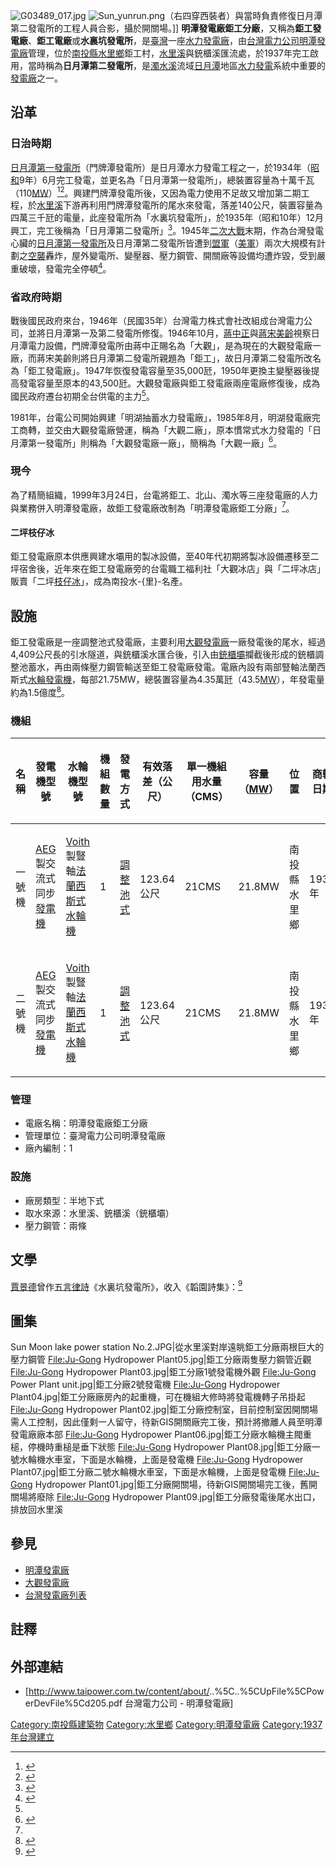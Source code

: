 {{noteTA
|1=zh-hans:钜;zh-hant:鉅;
}}
{{Infobox power station 
| name               = 明潭發電廠鉅工分廠<br>（鉅工發電廠）
| official_name      = 台灣電力公司明潭發電廠鉅工分廠
| image              = Ju-Gong Power Plant.jpg|
| image_size         = 300px
| image_caption      = 明潭發電廠鉅工分廠廠房外觀
| image_alt          = 
| location_map       = Taiwan
| location_map_width = 
| location_map_text  = 
| lat_d     = 23
| lat_m     = 49
| lat_s     = 09
| lat_NS    = N
| long_d    = 120
| long_m    = 51
| long_s    = 27
| long_EW   = E
| coordinates_type   = type:landmark
| coordinates_display= inline,title
| coordinates_ref    = 
| country            = {{ROC-TW}}
| location           = [[南投縣|南投縣]][[水里鄉|水里鄉]]鉅工村
| status             = O
| construction_began = 1935年 昭和10年
| commissioned       = 1937年 昭和12年
| licence_expires    = 
| decommissioned     = 
| cost               = 598萬日圓 <ref>{{cite book|title=日月潭及其周圍發電廠群之成長回憶|author=林寬培|publisher=台電月刊606期|date=2013年6月號}}</ref>
| owner              = [[台灣電力公司|台灣電力公司]]
| operator           = [[台灣電力公司|台灣電力公司]]
| developer          = [[台灣電力株式會社|台灣電力株式會社]]
| constructor        = [[台灣電力株式會社|台灣電力株式會社]]
| generate_electricity_type       = [[調整池式水力發電|調整池式水力發電]]
| water_intake_from               = 大觀發電廠大觀一廠尾水
| hydroelectricity_generator_type = {{DEU}}[[AEG|AEG]]製交流式同步[[發電機|發電機]]兩部<ref name="2008台灣電力歷史建築參訪──水裡坑水力發電所之現場印象">{{cite web|language=zh-tw|url=http://pylin.kaishao.idv.tw/?p=1029|title=2008台灣電力歷史建築參訪──水裡坑水力發電所之現場印象|author=林炳炎|publisher=|date=2009年2月2日|accessdate=2013-12-25|archive-date=2019-01-23|archive-url=https://web.archive.org/web/20190123113832/https://pylin.kaishao.idv.tw/?p=1029|dead-url=no}}</ref>
| water_turbine_manu_other        = {{DEU}}[[Voith|Voith]]製豎軸[[法蘭西斯式水輪機|法蘭西斯式水輪機]]兩部<ref name="2008台灣電力歷史建築參訪──水裡坑水力發電所之現場印象"/>
| factory_building_type           = 半地下式
| water_penstock                  = 兩條
| water_hard                      = 有效落差140公尺
| water_consumption               = 單部：21 CMS<br>兩部：42CMS
| ps_electrical_capacity          = 43.5MW
| ps_annual_generation            = 每年約1.5億度 <ref name="明潭發電廠簡介"/>
}}
[[File:G03489_017.jpg|thumb]]
[[File:Sun_yunrun.png|thumb]]（右四穿西裝者）與當時負責修復日月潭第二發電所的工程人員合影，攝於開關場。]]
'''明潭發電廠鉅工分廠'''，又稱為'''鉅工發電廠'''、'''鉅工電廠'''或'''水裏坑發電所'''，是[[臺灣|臺灣]]一座[[水力發電廠|水力發電廠]]，由[[台灣電力公司|台灣電力公司]][[明潭發電廠|明潭發電廠]]管理，位於[[南投縣|南投縣]][[水里鄉|水里鄉]]鉅工村，[[水里溪|水里溪]]與銃櫃溪匯流處，於1937年完工啟用，當時稱為'''日月潭第二發電所'''，是[[濁水溪|濁水溪]]流域[[日月潭|日月潭]]地區[[水力發電|水力發電]]系統中重要的[[發電廠|發電廠]]之一。

== 沿革 ==
{{main|日月潭水力電氣工事|大觀發電廠}}
=== 日治時期 ===
[[日月潭第一發電所|日月潭第一發電所]]（門牌潭發電所）是日月潭水力發電工程之一，於1934年（[[昭和|昭和]]9年）6月完工發電，並更名為「日月潭第一發電所」，總裝置容量為十萬千瓦（110[[MW|MW]]）<ref name="taipower">{{cite web|language=zh-tw|url=http://www.taipower.com.tw/content/about/..%5C..%5CUpFile%5CPowerDevFile%5Cd204.pdf|title=大觀發電廠簡介|author=|publisher=台灣電力公司|date=|accessdate=2013-06-18|deadurl=yes|archiveurl=https://web.archive.org/web/20140203051452/http://www.taipower.com.tw/UpFile/PowerDevFile/d204.pdf|archivedate=2014年2月3日|df=}}</ref><ref>{{cite web|language=zh-tw|url=http://memory.ncl.edu.tw/tm_cgi/hypage.cgi?HYPAGE=image_photo_detail.hpg&project_id=twpt&dtd_id=10&xml_id=0000364430&subject_name=%E6%97%A5%E6%B2%BB%E6%99%82%E6%9C%9F%E8%87%BA%E7%81%A3%E5%9C%96%E5%83%8F%E5%AF%AB%E7%9C%9F|title=日月潭電力工程門牌潭發電所|author=|publisher=國家圖書館|date=|accessdate=2013-06-19|archive-date=2019-06-09|archive-url=https://web.archive.org/web/20190609091828/http://memory.ncl.edu.tw/tm_cgi/hypage.cgi?HYPAGE=image_photo_detail.hpg&project_id=twpt&dtd_id=10&xml_id=0000364430&subject_name=%E6%97%A5%E6%B2%BB%E6%99%82%E6%9C%9F%E8%87%BA%E7%81%A3%E5%9C%96%E5%83%8F%E5%AF%AB%E7%9C%9F|dead-url=no}}</ref>。興建門牌潭發電所後，又因為電力使用不足故又增加第二期工程，於[[水里溪|水里溪]]下游再利用門牌潭發電所的尾水來發電，落差140公尺，裝置容量為四萬三千瓩的電量，此座發電所為「水裏坑發電所」，於1935年（昭和10年）12月興工，完工後稱為「日月潭第二發電所」<ref>{{cite web|language=zh-tw|url=http://www.sunmoonlake.gov.tw/AboutSunmoonLake/History01/History0103.htm|title=認識日月潭 > 歷史軌跡 > 水庫興建|author=|publisher=交通部觀光局 日月潭國家風景區管理處|date=|accessdate=2013-12-25|deadurl=yes|archiveurl=https://web.archive.org/web/20131227060438/http://www.sunmoonlake.gov.tw/AboutSunmoonLake/History01/History0103.htm|archivedate=2013-12-27}}</ref>。1945年[[二次大戰|二次大戰]]末期，作為台灣發電心臟的[[日月潭第一發電所|日月潭第一發電所]]及日月潭第二發電所皆遭到[[盟軍|盟軍]]（[[美軍|美軍]]）兩次大規模有計劃之[[空襲|空襲]]轟炸，屋外變電所、變壓器、壓力鋼管、開關廠等設備均遭炸毀，受到嚴重破壞，發電完全停頓<ref name="殘破電力設施之接管修復">{{cite web|language=zh-tw|url=http://taipower.pcc.gov.tw/files/15-1002-260,c91-1.php|title=殘破電力設施之接管修復|author=|publisher=行政院公共工程委員會|date=|accessdate=2013-12-25|deadurl=yes|archiveurl=https://web.archive.org/web/20131226222319/http://taipower.pcc.gov.tw/files/15-1002-260,c91-1.php|archivedate=2013-12-26}}</ref>。

=== 省政府時期 ===
戰後國民政府來台，1946年（民國35年）台灣電力株式會社改組成台灣電力公司，並將日月潭第一及第二發電所修復。1946年10月，[[蔣中正|蔣中正]]與[[蔣宋美齡|蔣宋美齡]]視察日月潭電力設備，門牌潭發電所由蔣中正賜名為「大觀」，是為現在的大觀發電廠一廠，而蔣宋美齡則將日月潭第二發電所親題為「鉅工」，故日月潭第二發電所改名為「鉅工發電廠」。1947年恢復發電容量至35,000瓩，1950年更換主變壓器後提高發電容量至原本的43,500瓩。大觀發電廠與鉅工發電廠兩座電廠修復後，成為國民政府遷台初期全台供電的主力<ref name="殘破電力設施之接管修復"/>。

1981年，台電公司開始興建「明湖抽蓄水力發電廠」，1985年8月，明湖發電廠完工商轉，並交由大觀發電廠營運，稱為「大觀二廠」，原本慣常式水力發電的「日月潭第一發電所」則稱為「大觀發電廠一廠」，簡稱為「大觀一廠」<ref>{{cite web|language=zh-tw|url=http://www.sunmoonlake.gov.tw/AboutSunmoonLake/History01/History0107.htm|title=日月潭大事記|author=|publisher=交通部觀光局 日月潭國家風景區管理處|date=|accessdate=2013-06-18|deadurl=yes|archiveurl=https://web.archive.org/web/20130703114151/http://www.sunmoonlake.gov.tw/AboutSunmoonLake/History01/History0107.htm|archivedate=2013-07-03}}</ref>。

=== 現今 ===
為了精簡組織，1999年3月24日，台電將鉅工、北山、濁水等三座發電廠的人力與業務併入明潭發電廠，故鉅工發電廠改制為「明潭發電廠鉅工分廠」<ref name="明潭發電廠簡介"/>。
==== 二坪枝仔冰 ====
鉅工發電廠原本供應興建水壩用的製冰設備，至40年代初期將製冰設備遷移至二坪宿舍後，近年來在鉅工發電廠旁的台電職工福利社「大觀冰店」與「二坪冰店」販賣「二坪[[枝仔冰|枝仔冰]]」，成為南投水-{里}-名產。

== 設施 ==
鉅工發電廠是一座調整池式發電廠，主要利用[[大觀發電廠|大觀發電廠]]一廠發電後的尾水，經過4,409公尺長的引水隧道，與銃櫃溪水匯合後，引入由[[銃櫃壩|銃櫃壩]]攔截後形成的銃櫃調整池蓄水，再由兩條壓力鋼管輸送至鉅工發電廠發電。電廠內設有兩部豎軸法蘭西斯式[[水輪發電機|水輪發電機]]，每部21.75MW，總裝置容量為4.35萬瓩（43.5[[MW|MW]]），年發電量約為1.5億度<ref name="明潭發電廠簡介">{{cite web|language=zh-tw|url=http://www.taipower.com.tw/content/about/..%5C..%5CUpFile%5CPowerDevFile%5Cd205.pdf|title=明潭發電廠簡介|author=|publisher=台灣電力公司|date=|accessdate=2013-12-25|archive-date=2013-12-26|archive-url=https://web.archive.org/web/20131226034600/http://www.taipower.com.tw/content/about/..%5C..%5CUpFile%5CPowerDevFile%5Cd205.pdf|dead-url=no}}</ref>。

=== 機組 ===
{| class="wikitable " 
! 名稱 !!  發電機型號 !! 水輪機型號 !! 機組數量 !! 發電方式 !! 有效落差（公尺） !! 單一機組用水量（CMS） !! 容量（[[MW|MW]]）!! 位置 !! 商轉日期 !! 狀態 
|- 
| 一號機 || {{DEU}}[[AEG|AEG]]製交流式同步[[發電機|發電機]] || {{DEU}}[[Voith|Voith]]製豎軸[[法蘭西斯式水輪機|法蘭西斯式水輪機]] || 1 || [[調整池式水力發電|調整池式]] || 123.64公尺 || 21CMS || 21.8MW || 南投縣水里鄉 || 1937年 || 商轉中
|- 
| 二號機 || {{DEU}}[[AEG|AEG]]製交流式同步[[發電機|發電機]] || {{DEU}}[[Voith|Voith]]製豎軸[[法蘭西斯式水輪機|法蘭西斯式水輪機]] || 1 || [[調整池式水力發電|調整池式]] || 123.64公尺 || 21CMS || 21.8MW || 南投縣水里鄉 || 1937年 || 商轉中
|}

=== 管理 ===
* 電廠名稱：明潭發電廠鉅工分廠
* 管理單位：臺灣電力公司明潭發電廠
* 廠內編制：1
=== 設施 ===
* 廠房類型：半地下式
* 取水來源：水里溪、銃櫃溪（銃櫃壩）
* 壓力鋼管：兩條

== 文學 ==
[[賈景德|賈景德]]曾作[[五言律詩|五言律詩]]《水裏坑發電所》，收入《韜園詩集》：<ref>{{cite book|author=賈景德 |coauthors=|title=韜園詩集 |year=1974 |publisher=文海 |location= 台北縣永和鎮|isbn= }}</ref>
{{quote|width=170px|軋軋機輪轉，高樓水裏坑。流泉千丈落，電力萬方明。水力程功大，民生利用精。倭人遺惠在，作始費經營。}}

== 圖集 ==
<gallery>
Sun Moon lake power station No.2.JPG|從水里溪對岸遠眺鉅工分廠兩根巨大的壓力鋼管
File:Ju-Gong Hydropower Plant05.jpg|鉅工分廠兩隻壓力鋼管近觀
File:Ju-Gong Hydropower Plant03.jpg|鉅工分廠1號發電機外觀
File:Ju-Gong Power Plant unit.jpg|鉅工分廠2號發電機
File:Ju-Gong Hydropower Plant04.jpg|鉅工分廠廠房內的起重機，可在機組大修時將發電機轉子吊掛起
File:Ju-Gong Hydropower Plant02.jpg|鉅工分廠控制室，目前控制室因開關場需人工控制，因此僅剩一人留守，待新GIS開關廠完工後，預計將撤離人員至明潭發電廠廠本部
File:Ju-Gong Hydropower Plant06.jpg|鉅工分廠水輪機主閥重槌，停機時重槌是垂下狀態
File:Ju-Gong Hydropower Plant08.jpg|鉅工分廠一號水輪機水車室，下面是水輪機，上面是發電機
File:Ju-Gong Hydropower Plant07.jpg|鉅工分廠二號水輪機水車室，下面是水輪機，上面是發電機
File:Ju-Gong Hydropower Plant01.jpg|鉅工分廠開關場，待新GIS開關場完工後，舊開關場將廢除
File:Ju-Gong Hydropower Plant09.jpg|鉅工分廠發電後尾水出口，排放回水里溪
</gallery>

== 參見 ==
*[[明潭發電廠|明潭發電廠]]
*[[大觀發電廠|大觀發電廠]]
*[[台灣發電廠列表|台灣發電廠列表]]

== 註釋 ==
{{reflist}}


== 外部連結 ==
*{{zh-tw}}[http://www.taipower.com.tw/content/about/..%5C..%5CUpFile%5CPowerDevFile%5Cd205.pdf 台灣電力公司 - 明潭發電廠] {{Wayback|url=http://www.taipower.com.tw/content/about/..%5C..%5CUpFile%5CPowerDevFile%5Cd205.pdf |date=20131226034600 }}

{{明潭發電廠}}
{{台灣發電廠}}
{{台灣日治時期發電所}}
{{台灣日治時期歷史事件}}
{{濁水溪}}


[[Category:南投縣建築物|Category:南投縣建築物]]
[[Category:水里鄉|Category:水里鄉]]
[[Category:明潭發電廠|Category:明潭發電廠]]


[[Category:1937年台灣建立|Category:1937年台灣建立]]